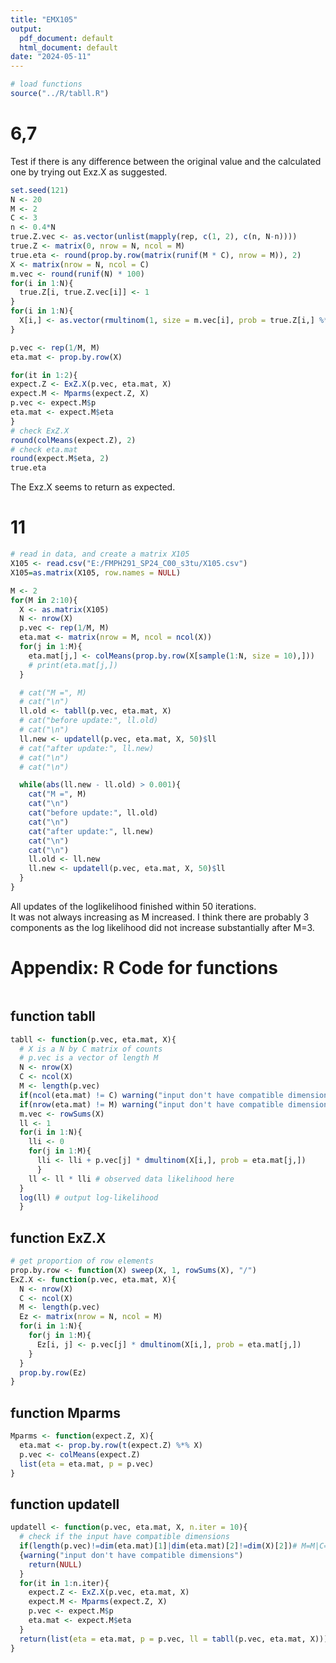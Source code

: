 ```yaml
---
title: "EMX105"
output:
  pdf_document: default
  html_document: default
date: "2024-05-11"
---
```


```r
# load functions
source("../R/tabll.R")
```

# 6,7
Test if there is any difference between the original value and the calculated one by trying out Exz.X as suggested. 
```r
set.seed(121)
N <- 20
M <- 2
C <- 3
n <- 0.4*N
true.Z.vec <- as.vector(unlist(mapply(rep, c(1, 2), c(n, N-n))))
true.Z <- matrix(0, nrow = N, ncol = M)
true.eta <- round(prop.by.row(matrix(runif(M * C), nrow = M)), 2)
X <- matrix(nrow = N, ncol = C)
m.vec <- round(runif(N) * 100)
for(i in 1:N){
  true.Z[i, true.Z.vec[i]] <- 1
}
for(i in 1:N){
  X[i,] <- as.vector(rmultinom(1, size = m.vec[i], prob = true.Z[i,] %*% true.eta))
}

p.vec <- rep(1/M, M)
eta.mat <- prop.by.row(X)

for(it in 1:2){
expect.Z <- ExZ.X(p.vec, eta.mat, X)
expect.M <- Mparms(expect.Z, X)
p.vec <- expect.M$p
eta.mat <- expect.M$eta
}
# check ExZ.X
round(colMeans(expect.Z), 2)
# check eta.mat
round(expect.M$eta, 2)
true.eta
```
The Exz.X seems to return as expected.

# 11
```r
# read in data, and create a matrix X105
X105 <- read.csv("E:/FMPH291_SP24_C00_s3tu/X105.csv")
X105=as.matrix(X105, row.names = NULL)
```

```r
M <- 2
for(M in 2:10){
  X <- as.matrix(X105)
  N <- nrow(X)
  p.vec <- rep(1/M, M)
  eta.mat <- matrix(nrow = M, ncol = ncol(X))
  for(j in 1:M){
    eta.mat[j,] <- colMeans(prop.by.row(X[sample(1:N, size = 10),]))
    # print(eta.mat[j,])
  }

  # cat("M =", M)
  # cat("\n")
  ll.old <- tabll(p.vec, eta.mat, X)
  # cat("before update:", ll.old)
  # cat("\n")
  ll.new <- updatell(p.vec, eta.mat, X, 50)$ll
  # cat("after update:", ll.new)
  # cat("\n")
  # cat("\n")

  while(abs(ll.new - ll.old) > 0.001){
    cat("M =", M)
    cat("\n")
    cat("before update:", ll.old)
    cat("\n")
    cat("after update:", ll.new)
    cat("\n")
    cat("\n")
    ll.old <- ll.new
    ll.new <- updatell(p.vec, eta.mat, X, 50)$ll
  }
}
```
All updates of the loglikelihood finished within 50 iterations.  
It was not always increasing as M increased.
I think there are  probably 3 components as the log likelihood did not increase substantially after M=3.

\newpage
# Appendix: R Code for functions
```r
```

## function tabll
```r
tabll <- function(p.vec, eta.mat, X){
  # X is a N by C matrix of counts
  # p.vec is a vector of length M
  N <- nrow(X)
  C <- ncol(X)
  M <- length(p.vec)
  if(ncol(eta.mat) != C) warning("input don't have compatible dimensions")
  if(nrow(eta.mat) != M) warning("input don't have compatible dimensions")
  m.vec <- rowSums(X)
  ll <- 1
  for(i in 1:N){
    lli <- 0
    for(j in 1:M){
      lli <- lli + p.vec[j] * dmultinom(X[i,], prob = eta.mat[j,])
      }
    ll <- ll * lli # observed data likelihood here
  }
  log(ll) # output log-likelihood
  }
```

## function ExZ.X
```r
# get proportion of row elements
prop.by.row <- function(X) sweep(X, 1, rowSums(X), "/")
ExZ.X <- function(p.vec, eta.mat, X){
  N <- nrow(X)
  C <- ncol(X)
  M <- length(p.vec)
  Ez <- matrix(nrow = N, ncol = M)
  for(i in 1:N){
    for(j in 1:M){
      Ez[i, j] <- p.vec[j] * dmultinom(X[i,], prob = eta.mat[j,])
    }
  }
  prop.by.row(Ez)
}
```

## function Mparms
```r
Mparms <- function(expect.Z, X){
  eta.mat <- prop.by.row(t(expect.Z) %*% X)
  p.vec <- colMeans(expect.Z)
  list(eta = eta.mat, p = p.vec)
}
```

## function updatell
```r
updatell <- function(p.vec, eta.mat, X, n.iter = 10){
  # check if the input have compatible dimensions
  if(length(p.vec)!=dim(eta.mat)[1]|dim(eta.mat)[2]!=dim(X)[2])# M=M|C=C
  {warning("input don't have compatible dimensions")
    return(NULL)
  }
  for(it in 1:n.iter){
    expect.Z <- ExZ.X(p.vec, eta.mat, X)
    expect.M <- Mparms(expect.Z, X)
    p.vec <- expect.M$p
    eta.mat <- expect.M$eta
  }
  return(list(eta = eta.mat, p = p.vec, ll = tabll(p.vec, eta.mat, X)))
}
```

